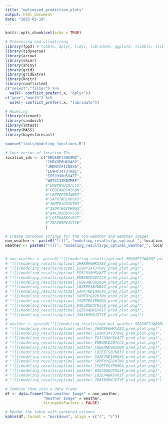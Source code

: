 ```yaml
---
title: "optimized_prediction_plots"
output: html_document
date: "2025-03-19"
---
```


```r
knitr::opts_chunk$set(echo = TRUE)
```

```r
# Processing and visualizing
library(fpp3) # tibble, dplyr, tidyr, lubridate, ggplot2, tsibble, tsibbledata, feasts, fable
library(tidyverse)
library(arrow)
library(skimr)
library(shiny)
library(grid)
library(gridExtra)
library(knitr)
library(conflicted)
c("select","filter") %>% 
  walk(~ conflict_prefer(.x, "dplyr"))
c("year","month") %>% 
  walk(~ conflict_prefer(.x, "lubridate"))

# Modeling
library(tscount)
library(sandwich)
library(lmtest)
library(MASS)
library(bayesforecast)

source("tools/modeling_functions.R")
```


```r
# Your vector of location IDs
location_ids <- c("SRQS8F7JWA9MZ",
                  "2HRX9P6HKXA8V",
                  "JHDN7CF1C03X5",
                  "L69HYJ4Y3TR91",
                  "ED5J990H5VAZT",
                  "W8T41JZK0ZMEP"
                  #"EMBVNVD207CC6",
                  #"C0BE4NDSW26QN",
                  #"LBZEEFSBJNB3Z",
                  #"SAFK7ND1HR6XS",
                  #"S8MT0YGD2KTN9",
                  #"1SQPTEGYPH0GA",
                  #"9XKJD8DQTH559",
                  #"LQ5EH4BKGV61T",
                  #"78AY09MVJVTYE"
                  )

# Create markdown strings for the non-weather and weather images
non_weather <- paste0("![](", "modeling_results/gs_optimal_", location_ids, "_pred_plot.png)")
weather <- paste0("![](", "modeling_results/gs_optimal_weather_", location_ids, "_pred_plot.png)")


# non_weather <- paste0("![](modeling_results/optimal_SRQS8F7JWA9MZ_pred_plot.png)",
# "![](modeling_results/optimal_2HRX9P6HKXA8V_pred_plot.png)",
# "![](modeling_results/optimal_L69HYJ4Y3TR91_pred_plot.png)",
# "![](modeling_results/optimal_ED5J990H5VAZT_pred_plot.png)",
# "![](modeling_results/optimal_EMBVNVD207CC6_pred_plot.png)",
# "![](modeling_results/optimal_C0BE4NDSW26QN_pred_plot.png)",
# "![](modeling_results/optimal_LBZEEFSBJNB3Z_pred_plot.png)",
# "![](modeling_results/optimal_SAFK7ND1HR6XS_pred_plot.png)",
# "![](modeling_results/optimal_S8MT0YGD2KTN9_pred_plot.png)",
# "![](modeling_results/optimal_1SQPTEGYPH0GA_pred_plot.png)",
# "![](modeling_results/optimal_9XKJD8DQTH559_pred_plot.png)",
# "![](modeling_results/optimal_LQ5EH4BKGV61T_pred_plot.png)",
# "![](modeling_results/optimal_78AY09MVJVTYE_pred_plot.png)")
# 
# weather <- paste0("![](modeling_results/optimal_weather_SRQS8F7JWA9MZ_pred_plot.png)",
# "![](modeling_results/optimal_weather_2HRX9P6HKXA8V_pred_plot.png)",
# "![](modeling_results/optimal_weather_L69HYJ4Y3TR91_pred_plot.png)",
# "![](modeling_results/optimal_weather_ED5J990H5VAZT_pred_plot.png)",
# "![](modeling_results/optimal_weather_EMBVNVD207CC6_pred_plot.png)",
# "![](modeling_results/optimal_weather_C0BE4NDSW26QN_pred_plot.png)",
# "![](modeling_results/optimal_weather_LBZEEFSBJNB3Z_pred_plot.png)",
# "![](modeling_results/optimal_weather_SAFK7ND1HR6XS_pred_plot.png)",
# "![](modeling_results/optimal_weather_S8MT0YGD2KTN9_pred_plot.png)",
# "![](modeling_results/optimal_weather_1SQPTEGYPH0GA_pred_plot.png)",
# "![](modeling_results/optimal_weather_9XKJD8DQTH559_pred_plot.png)",
# "![](modeling_results/optimal_weather_LQ5EH4BKGV61T_pred_plot.png)",
# "![](modeling_results/optimal_weather_78AY09MVJVTYE_pred_plot.png)")

# Combine them into a data frame
df <- data.frame("Non-weather Image" = non_weather,
                 "Weather Image" = weather,
                 stringsAsFactors = FALSE)

# Render the table with centered columns
kable(df, format = "markdown", align = c("c", "c"))
```

